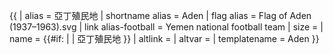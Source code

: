 {{ {{{1<noinclude>|country showdata</noinclude>}}}
| alias = 亞丁殖民地
| shortname alias = Aden
| flag alias = Flag of Aden (1937–1963).svg
| link alias-football = Yemen national football team
| size = {{{size|}}}
| name = {{#if: {{{name|}}} | {{{name|}}} | 亞丁殖民地 }}
| altlink = {{{altlink|}}}
| altvar = {{{altvar|}}}
<noinclude>
| templatename = Aden
</noinclude>
}}<noinclude>
</noinclude>